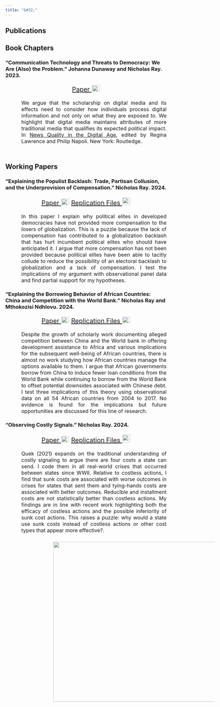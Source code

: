 ```yaml
---
title: "&#32;"
---
```

<head> <meta Nicholas Norfleet Ray/>
  <!-- Google tag (gtag.js) -->
  <script async src="https://www.googletagmanager.com/gtag/js?id=G-2BJ6GPSDGY"></script>
  <script>
    window.dataLayer = window.dataLayer || [];
    function gtag(){dataLayer.push(arguments);}
    gtag('js', new Date());
    gtag('config', 'G-2BJ6GPSDGY');
  </script>
  <meta Research/>
  <meta Working Papers/>
</head>
<section>
  <h1> Publications </h1>
  <h2> Book Chapters </h2>
  <h3> "Communication Technology and Threats to Democracy: We Are (Also) the Problem." Johanna Dunaway and Nicholas Ray. 2023.</h3>
  <p align="center" style = "font-size:20px;"> 
  <a href = research_files/Dunaway,_Ray,_Lawrence_and_Napoli_Pre-Print_Copy.pdf>Paper <img src="research_files/paper.png" style="width:24px;height:20px;padding:1px;"></a> </p>
  <p align="justify" style="font-size:16px;margin-left:50px;margin-bottom:1.5cm;"> We argue that the scholarship on digital media and its effects need to consider how individuals process digital information and not only on what they are exposed to. We highlight that digital media maintains attributes of more traditional media that qualifies its expected political impact. In <a href=https://www.taylorfrancis.com/books/edit/10.4324/9781003257998/news-quality-digital-age-regina-lawrence-philip-napoli> News Quality in the Digital Age</a>, edited by Regina Lawrence and Philip Napoli. New York: Routledge.</p>
  <h1> Working Papers </h1>
  <a id="globalization"></a> 
  <h3> "Explaining the Populist Backlash: Trade, Partisan Collusion, and the Underprovision of Compensation." Nicholas Ray. 2024.  </h3>
  <p align="center" style = "font-size:20px;"> 
  <a href = research_files/Paper.pdf>Paper <img src="research_files/paper.png" style="width:24px;height:20px;padding:1px;"></a>
  <a href=research_files/replication_files.zip> Replication Files <img src="research_files/replication.png" style="width:24px;height:24px;padding:1px;"></a> 
  </p>
  <p align="justify" style="font-size:16px;margin-left: 50px;"> In this paper I explain why political elites in developed democracies have not provided more compensation to the losers of globalization. This is a puzzle because the lack of compensation has contributed to a globalization backlash that has hurt incumbent political elites who should have anticipated it. I argue that more compensation has not been provided because political elites have been able to tacitly collude to reduce the possibility of an electoral backlash to globalization and a lack of compensation. I test the implications of my argument with observational panel data and find partial support for my hypotheses.
  </p>
  <a id="borrowing"></a>
  <h3> "Explaining the Borrowing Behavior of African Countries: China and Competition with the World Bank." Nicholas Ray and Mthokozisi Ndhlovu. 2024. </h3>
  <p align="center" style = "font-size:20px;"> 
  <a href = research_files/Borrowing_Behavior.pdf>Paper <img src="research_files/paper.png" style="width:24px;height:20px;padding:1px;"></a>
  <a href = research_files/replication_files3.zip>Replication Files <img src="research_files/replication.png" style="width:24px;height:20px;padding:1px;"></a>
  </p>
  <p align="justify" style="font-size:16px;margin-left: 50px;"> Despite the growth of scholarly work documenting alleged competition between China and the World bank in offering development assistance to Africa and various implications for the subsequent well-being of African countries, there is almost no work studying how African countries manage the options available to them. I argue that African governments borrow from China to induce fewer loan conditions from the World Bank while continuing to borrow from the World Bank to offset potential downsides associated with Chinese debt. I test three implications of this theory using observational data on all 54 African countries from 2004 to 2017. No evidence is found for the implications but future opportunities are discussed for this line of research.
  </p>
  <a id="conflict"></a>
  <h3> "Observing Costly Signals." Nicholas Ray. 2024. </h3>
  <p align="center" style = "font-size:20px;"> 
  <a href = research_files/Paper2.pdf>Paper <img src="research_files/paper.png" style="width:24px;height:20px;padding:1px;"></a>
  <a href=research_files/replication_files2.zip> Replication Files <img src="research_files/replication.png" style="width:24px;height:24px;padding:1px;"></a> 
  </p>
  <p align="justify" style="font-size:16px;margin-left: 50px;"> Quek (2021) expands on the traditional understanding of costly signaling to argue there are four costs a state can send. I code them in all real-world crises that occurred between states since WWII. Relative to costless actions, I find that sunk costs are associated with worse outcomes in crises for states that sent them and tying-hands costs are associated with better outcomes. Reducible and installment costs are not statistically better than costless actions. My findings are in line with recent work highlighting both the efficacy of costless actions and the possible inferiority of sunk cost actions. This raises a puzzle: why would a state use sunk costs instead of costless actions or other cost types that appear more effective?.
  </p>
  <p> <img src="research_files/costs.png" style="float:center;padding:10px;width:1000px;height:500px;padding-left: 150px;">
  </p>
</section>